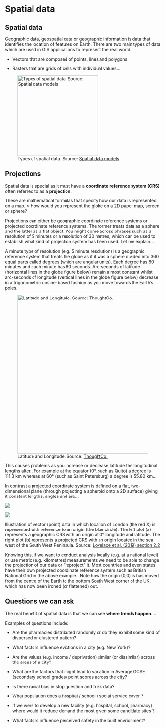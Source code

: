 # Spatial data {#spatial-data}

## Spatial data

Geographic data, geospatial data or geographic information is data that identifies the location of features on Earth. There are two main types of data which are used in GIS applications to represent the real world.

-   Vectors that are composed of points, lines and polygons

-   Rasters that are grids of cells with individual values...

![Types of spatial data. Source: [Spatial data models](https://www.thoughtco.com/degree-of-latitude-and-longitude-distance-4070616)](general_images/rasvec.jpg){fig-align="center" width="261"}

## Projections

Spatial data is special as it must have a **coordinate reference system (CRS)** often referred to as a **projection**.

These are mathematical formulas that specify how our data is represented on a map. \> How would you represent the globe on a 2D paper map, screen or sphere?

Projections can either be geographic coordinate reference systems or projected coordinate reference systems. The former treats data as a sphere and the latter as a flat object. You might come across phrases such as a resolution of 5 minutes or a resolution of 30 metres, which can be used to establish what kind of projection system has been used. Let me explain...

A minute type of resolution (e.g. 5 minute resolution) is a geographic reference system that treats the globe as if it was a sphere divided into 360 equal parts called degrees (which are angular units). Each degree has 60 minutes and each minute has 60 seconds. Arc-seconds of latitude (horizontal lines in the globe figure below) remain almost constant whilst arc-seconds of longitude (vertical lines in the globe figure below) decrease in a trigonometric cosine-based fashion as you move towards the Earth's poles.

![Latitude and Longitude. Source: [ThoughtCo.](https://www.thoughtco.com/degree-of-latitude-and-longitude-distance-4070616)](general_images/arcseconds.jpg){fig-align="center" width="516"}

This causes problems as you increase or decrease latitude the longitudinal lengths alter...For example at the equator (0°, such as Quito) a degree is 111.3 km whereas at 60° (such as Saint Petersburg) a degree is 55.80 km...

In contrast a projected coordinate system is defined on a flat, two-dimensional plane (through projecting a spheroid onto a 2D surface) giving it constant lengths, angles and are...

::: {#fig-elephants layout-ncol="2"}
![](general_images/vector_lonlat.png)

![](general_images/vector_projected.png)

Illustration of vector (point) data in which location of London (the red X) is represented with reference to an origin (the blue circle). The left plot (a) represents a geographic CRS with an origin at 0° longitude and latitude. The right plot (b) represents a projected CRS with an origin located in the sea west of the South West Peninsula. Source: [Lovelace et al. (2019) section 2.2](https://geocompr.robinlovelace.net/spatial-class.html)
:::

Knowing this, if we want to conduct analysis locally (e.g. at a national level) or use metric (e.g. kilometres) measurements we need to be able to change the projection of our data or "reproject" it. Most countries and even states have their own projected coordinate reference system such as British National Grid in the above example...Note how the origin (0,0) is has moved from the centre of the Earth to the bottom South West corner of the UK, which has now been ironed (or flattened) out.

## Questions we can ask

The real benefit of spatial data is that we can see **where trends happen**....

Examples of questions include:

-   Are the pharmacies distributed randomly or do they exhibit some kind of dispersed or clustered pattern?

-   What factors influence evictions in a city (e.g. New York)?

-   Are the values (e.g. income / deprivation) similar (or dissimilar) across the areas of a city?

-   What are the factors that might lead to variation in Average GCSE (secondary school grades) point scores across the city?

-   Is there racial bias in stop question and frisk data?

-   What population does a hospital / school / social service cover ?

-   If we were to develop a new facility (e.g. hospital, school, pharmacy) where would it reduce demand the most given some candidate sites ?

-   What factors influence perceived safety in the built envrionment?
